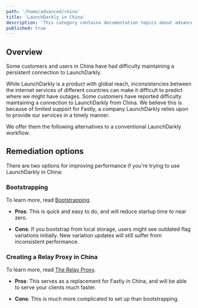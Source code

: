 ```yaml
---
path: '/home/advanced/china'
title: 'LaunchDarkly in China'
description: 'This category contains documentation topics about advanced concepts in LaunchDarkly.'
published: true
---
```


## Overview

Some customers and users in China have had difficulty maintaining a persistent connection to LaunchDarkly.

While LaunchDarkly is a product with global reach, inconsistencies between the internet services of different countries can make it difficult to predict where we might have outages. Some customers have reported difficulty maintaining a connection to LaunchDarkly from China. We believe this is because of limited support for Fastly, a company LaunchDarkly relies upon to provide our services in a timely manner.

We offer them the following alternatives to a conventional LaunchDarkly workflow.

## Remediation options

There are two options for improving performance if you're trying to use LaunchDarkly in China:

### Bootstrapping

To learn more, read [Bootstrapping](/sdk/client-side/javascript#bootstrapping).

* **Pros**: This is quick and easy to do, and will reduce startup time to near zero.

* **Cons**: If you bootstrap from local storage, users might see outdated flag variations initially. New variation updates will still suffer from inconsistent performance.

### Creating a Relay Proxy in China

To learn more, read [The Relay Proxy](/home/relay-proxy).

* **Pros**: This serves as a replacement for Fastly in China, and will be able to serve your clients much faster.

* **Cons**: This is much more complicated to set up than bootstrapping.
